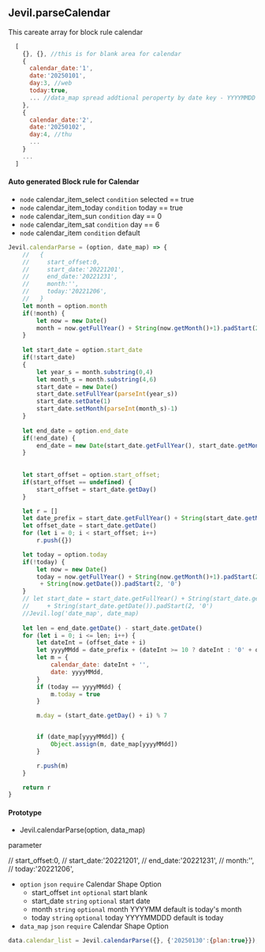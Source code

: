 
## Jevil.parseCalendar

This careate array for block rule calendar 

```js filename="Return Value Example"
  [
    {}, {}, //this is for blank area for calendar
    {
      calendar_date:'1', 
      date:'20250101',
      day:3, //web
      today:true, 
      ... //data_map spread addtional peroperty by date key - YYYYMMDD
    },
    {
      calendar_date:'2', 
      date:'20250102',
      day:4, //thu
      ...
    }
    ...
  ]
```

#### Auto generated Block rule for Calendar
 - `node` calendar_item_select `condition` selected == true
 - `node` calendar_item_today `condition` today == true
 - `node` calendar_item_sun `condition` day == 0
 - `node` calendar_item_sat `condition` day == 6
 - `node` calendar_item `condition` default
 


```js filename="Jevil.calendarParse source"
Jevil.calendarParse = (option, date_map) => {
    //   {
    //     start_offset:0,
    //     start_date:'20221201',
    //     end_date:'20221231',
    //     month:'',
    //     today:'20221206',
    //   }
    let month = option.month
    if(!month) {
        let now = new Date()
        month = now.getFullYear() + String(now.getMonth()+1).padStart(2, '0')
    } 
    
    let start_date = option.start_date
    if(!start_date)
    {
        let year_s = month.substring(0,4)
        let month_s = month.substring(4,6)
        start_date = new Date()
        start_date.setFullYear(parseInt(year_s))
        start_date.setDate(1)
        start_date.setMonth(parseInt(month_s)-1)
    }
    
    let end_date = option.end_date
    if(!end_date) {
        end_date = new Date(start_date.getFullYear(), start_date.getMonth()+1, 0);
    }
    
    
    let start_offset = option.start_offset;
    if(start_offset == undefined) {
        start_offset = start_date.getDay()
    }

    let r = []
    let date_prefix = start_date.getFullYear() + String(start_date.getMonth()+1).padStart(2, '0')
    let offset_date = start_date.getDate()
    for (let i = 0; i < start_offset; i++)
        r.push({})

    let today = option.today
    if(!today) {
        let now = new Date()
        today = now.getFullYear() + String(now.getMonth()+1).padStart(2, '0')
         + String(now.getDate()).padStart(2, '0')
    }
    // let start_date = start_date.getFullYear() + String(start_date.getMonth()+1).padStart(2, '0') 
    //     + String(start_date.getDate()).padStart(2, '0')
    //Jevil.log('date_map', date_map)
    
    let len = end_date.getDate() - start_date.getDate()
    for (let i = 0; i <= len; i++) {
        let dateInt = (offset_date + i)
        let yyyyMMdd = date_prefix + (dateInt >= 10 ? dateInt : '0' + dateInt)
        let m = {
            calendar_date: dateInt + '',
            date: yyyyMMdd,
        }
        if (today == yyyyMMdd) {
            m.today = true
        }

        m.day = (start_date.getDay() + i) % 7


        if (date_map[yyyyMMdd]) {
            Object.assign(m, date_map[yyyyMMdd])
        }

        r.push(m)
    }

    return r
}
```
#### Prototype
- Jevil.calendarParse(option, data_map)

parameter

//     start_offset:0,
    //     start_date:'20221201',
    //     end_date:'20221231',
    //     month:'',
    //     today:'20221206',

- `option` `json` `require` Calendar Shape Option
  - start_offset `int` `optional` start blank
  - start_date `string` `optional` start date
  - month `string` `optional` month YYYYMM default is today's month
  - today `string` `optional` today YYYYMMDDD default is today
- `data_map` `json` `require` Calendar Shape Option

```js filename="Example code"
data.calendar_list = Jevil.calendarParse({}, {'20250130':{plan:true}});
```


